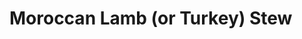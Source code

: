 # Moroccan Lamb (or Turkey) Stew 

\begin{recipe}[MoroccanStew]{Moroccan Lamb (or Turkey) Stew}{4 Portions}{1 hour}
\freeform One of my absolute favorite meals.
\freeform\rule{\textwidth}{0.05pt}
\ingredient[1]{lb}{lamb or turkey}

In a well-oiled pan, saut\'{e} meat until over medium-high heat until cooked through. Set cooked meat aside. Deglaze pan if you like, or if meat was fatty.

\ingredient[2]{cups}{onion}
\ingredient[\fr12]{cup}{carrots}

Add oil to pan. Chop onions vertically and carrots diagonally. Add to pan and saut\'{e} for 4-5 minutes on medium heat, or until soft.

\ingredient[\fr34]{tps}{cumin}
\ingredient[\fr34]{tps}{cinnamon}
\ingredient[\fr12]{tps}{coriander}
\ingredient[\fr14]{tps}{red pepper flakes}

Add coriander, cumin, red pepper flakes, and cinnamon to vegetables, quickly mixing in spices. Saut\'{e} for 30 seconds, stirring constantly.

\ingredient[]{}{Reserved lamb/turkey}
\ingredient[2]{cups}{broth}
\ingredient[\fr12]{cup}{golden raisins}
\ingredient[3]{tbs}{tomato paste}
\ingredient[1\fr12]{tbs}{grated lemon rind}
\ingredient[\fr14]{tps}{salt}
\ingredient[15]{oz}{chick peas (rinsed, drained)}

Add reserved meat, broth, raisins, tomato paste, lemon rind, salt, and chick peas. Bring to a boil, then reduce heat and simmer for 4 minutes (or until mixture thickens). Remove from heat

\ingredient[\fr12]{cup}{chopped, fresh cilantro}
\ingredient[1]{tbs}{fresh lemon juice}

Stir in cilantro and lemon juice.


%\freeform\rule{\textwidth}{0.05pt}\newpage
\freeform\rule{\textwidth}{0.05pt}
%\newstep

%\freeform\rule{\textwidth}{0.05pt}
%Serve with couscous or some grain and fresh bread. Yummy!
\end{recipe}
